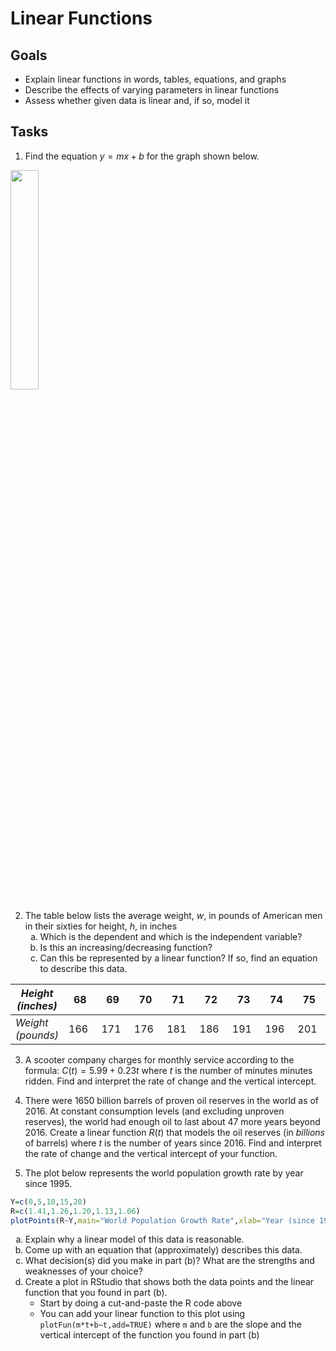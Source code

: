 # Linear Functions



## Goals

 - Explain linear functions in words, tables, equations, and graphs
 - Describe the effects of varying parameters in linear functions
 - Assess whether given data is linear and, if so, model it
 
## Tasks


1. Find the equation $y=mx+b$ for the graph shown below.

![](images/linear-graph.png){width=30%}

2. The table below lists the average weight, $w$, in pounds of American men in their sixties for height, $h$, in inches
   a. Which is the dependent and which is the independent variable?  
   b. Is this an increasing/decreasing function?
   c. Can this be represented by a linear function? If so, find an equation to describe this data.

*Height (inches)* | 68 | 69 | 70 | 71 | 72 | 73 | 74 | 75 
-------|-------|-------|-------|-------|-------|-------|-------|-------
*Weight (pounds)* | 166 | 171 | 176 | 181 | 186 | 191 | 196 | 201 


3. A scooter company charges for monthly service according to the formula:
$C(t) =  5.99 + 0.23 t$ where $t$ is the number of minutes minutes ridden.
Find and interpret the rate of change and the vertical intercept.


4. There were 1650 billion barrels of proven oil reserves in the world as of 2016. At constant consumption levels (and excluding unproven reserves), the world had enough oil to last about 47 more years beyond 2016. Create a linear function $R(t)$ that models the oil reserves (in *billions* of barrels) where $t$ is the number of years since 2016. Find and interpret the rate of change and the vertical intercept of your function.

 








4. The plot below represents the world population growth rate by year since 1995. 

```r
Y=c(0,5,10,15,20)
R=c(1.41,1.26,1.20,1.13,1.06)
plotPoints(R~Y,main="World Population Growth Rate",xlab="Year (since 1995)",ylab="Growth Rate")
```

   a. Explain why a linear model of this data is reasonable.
   b. Come up with an equation that (approximately) describes this data.
   c. What decision(s) did you make in part (b)? What are the strengths and weaknesses of your choice? 
   d. Create a plot in RStudio that shows both the data points and the linear function that you found in part (b). 
      - Start by doing a cut-and-paste the R code above
      - You can add your linear function to this plot using `plotFun(m*t+b~t,add=TRUE)` where `m` and `b` are the slope and the vertical intercept of the function you found in part (b)
   



